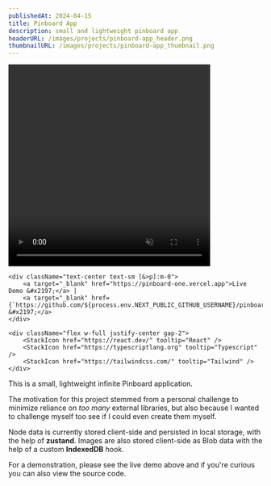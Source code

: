 ```yaml
---
publishedAt: 2024-04-15
title: Pinboard App
description: small and lightweight pinboard app
headerURL: /images/projects/pinboard-app_header.png
thumbnailURL: /images/projects/pinboard-app_thumbnail.png
---
```


<div class="space-y-4">
	<video
		loop
		muted
		autoPlay
		playsInline
		width="400"
		height="400"
		preload="auto"
		className="sm:size-[400px] w-full mx-auto my-0 rounded-md"
		alt="Short video demonstration of the Pinboard app."
	>
		<source src="/media/pinboard-demo_vp9.webm" type="video/webm; codecs=vp9" />
		<source src="/media/pinboard-demo_h264.mp4" type="video/mp4" />
		Your browser does not support this video tag.
	</video>
	
	<div className="text-center text-sm [&>p]:m-0">
		<a target="_blank" href="https://pinboard-one.vercel.app">Live Demo &#x2197;</a> |
		<a target="_blank" href={`https://github.com/${process.env.NEXT_PUBLIC_GITHUB_USERNAME}/pinboard`}>GitHub &#x2197;</a>
	</div>
	
	<div className="flex w-full justify-center gap-2">
		<StackIcon href="https://react.dev/" tooltip="React" />
		<StackIcon href="https://typescriptlang.org" tooltip="Typescript" />
		<StackIcon href="https://tailwindcss.com/" tooltip="Tailwind" />
	</div>
</div>

This is a small, lightweight infinite Pinboard application.

The motivation for this project stemmed from a personal challenge to minimize reliance on _too many_ external libraries, but also because I wanted to challenge myself too see if I could even create them myself.

Node data is currently stored client-side and persisted in local storage, with the help of **zustand**. Images are also stored client-side as Blob data with the help of a custom **IndexedDB** hook.

For a demonstration, please see the live demo above and if you're curious you can also view the source code.